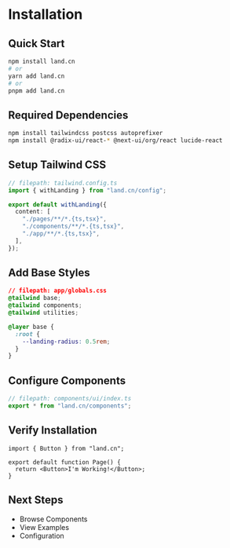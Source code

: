 # Installation

## Quick Start

```bash
npm install land.cn
# or
yarn add land.cn
# or
pnpm add land.cn
```

## Required Dependencies

```bash
npm install tailwindcss postcss autoprefixer
npm install @radix-ui/react-* @next-ui/org/react lucide-react
```

## Setup Tailwind CSS

```ts
// filepath: tailwind.config.ts
import { withLanding } from "land.cn/config";

export default withLanding({
  content: [
    "./pages/**/*.{ts,tsx}",
    "./components/**/*.{ts,tsx}",
    "./app/**/*.{ts,tsx}",
  ],
});
```

## Add Base Styles

```css
// filepath: app/globals.css
@tailwind base;
@tailwind components;
@tailwind utilities;

@layer base {
  :root {
    --landing-radius: 0.5rem;
  }
}
```

## Configure Components

```ts
// filepath: components/ui/index.ts
export * from "land.cn/components";
```

## Verify Installation

```tsx
import { Button } from "land.cn";

export default function Page() {
  return <Button>I'm Working!</Button>;
}
```

## Next Steps

- Browse Components
- View Examples
- Configuration

